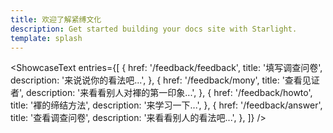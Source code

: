 ```yaml
---
title: 欢迎了解紧缚文化
description: Get started building your docs site with Starlight.
template: splash
---
```



<ShowcaseText
  entries={[
    {
      href: '/feedback/feedback',
      title: '填写调查问卷',
      description: '来说说你的看法吧...',
    },
    {
      href: '/feedback/mony',
      title: '查看见证者',
      description: '来看看别人对褌的第一印象...',
    },
    {
      href: '/feedback/howto',
      title: '褌的缔结方法',
      description: '来学习一下...',
    },
    {
      href: '/feedback/answer',
      title: '查看调查问卷',
      description: '来看看别人的看法吧...',
    },
  ]}
/>